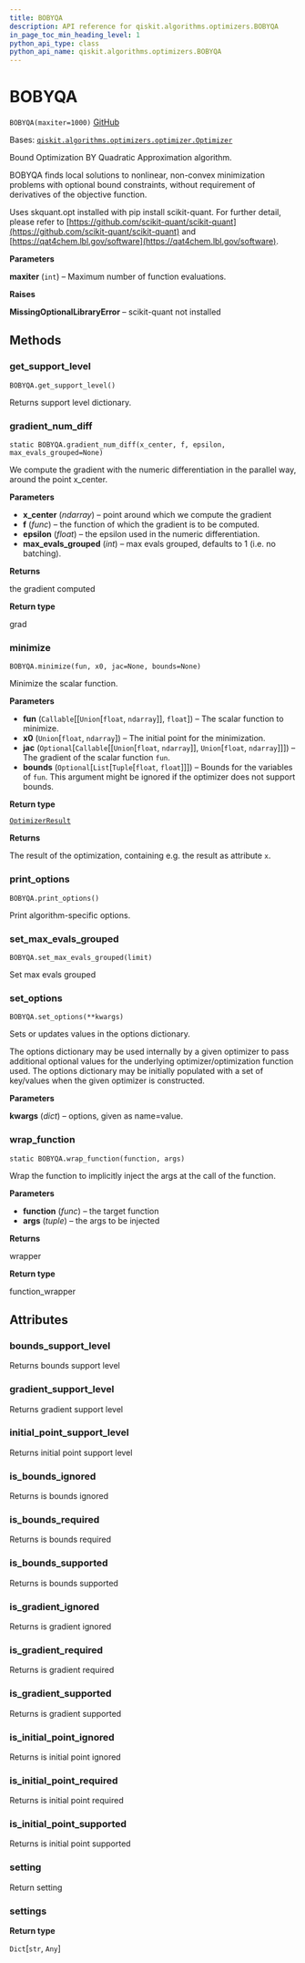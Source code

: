 ```yaml
---
title: BOBYQA
description: API reference for qiskit.algorithms.optimizers.BOBYQA
in_page_toc_min_heading_level: 1
python_api_type: class
python_api_name: qiskit.algorithms.optimizers.BOBYQA
---
```


# BOBYQA

<span id="qiskit.algorithms.optimizers.BOBYQA" />

`BOBYQA(maxiter=1000)` [GitHub](https://github.com/qiskit/qiskit/tree/stable/0.23/qiskit/algorithms/optimizers/bobyqa.py "view source code")

Bases: [`qiskit.algorithms.optimizers.optimizer.Optimizer`](qiskit.algorithms.optimizers.Optimizer "qiskit.algorithms.optimizers.optimizer.Optimizer")

Bound Optimization BY Quadratic Approximation algorithm.

BOBYQA finds local solutions to nonlinear, non-convex minimization problems with optional bound constraints, without requirement of derivatives of the objective function.

Uses skquant.opt installed with pip install scikit-quant. For further detail, please refer to [https://github.com/scikit-quant/scikit-quant](https://github.com/scikit-quant/scikit-quant) and [https://qat4chem.lbl.gov/software](https://qat4chem.lbl.gov/software).

**Parameters**

**maxiter** (`int`) – Maximum number of function evaluations.

**Raises**

**MissingOptionalLibraryError** – scikit-quant not installed

## Methods

### get\_support\_level

<span id="qiskit.algorithms.optimizers.BOBYQA.get_support_level" />

`BOBYQA.get_support_level()`

Returns support level dictionary.

### gradient\_num\_diff

<span id="qiskit.algorithms.optimizers.BOBYQA.gradient_num_diff" />

`static BOBYQA.gradient_num_diff(x_center, f, epsilon, max_evals_grouped=None)`

We compute the gradient with the numeric differentiation in the parallel way, around the point x\_center.

**Parameters**

*   **x\_center** (*ndarray*) – point around which we compute the gradient
*   **f** (*func*) – the function of which the gradient is to be computed.
*   **epsilon** (*float*) – the epsilon used in the numeric differentiation.
*   **max\_evals\_grouped** (*int*) – max evals grouped, defaults to 1 (i.e. no batching).

**Returns**

the gradient computed

**Return type**

grad

### minimize

<span id="qiskit.algorithms.optimizers.BOBYQA.minimize" />

`BOBYQA.minimize(fun, x0, jac=None, bounds=None)`

Minimize the scalar function.

**Parameters**

*   **fun** (`Callable`\[\[`Union`\[`float`, `ndarray`]], `float`]) – The scalar function to minimize.
*   **x0** (`Union`\[`float`, `ndarray`]) – The initial point for the minimization.
*   **jac** (`Optional`\[`Callable`\[\[`Union`\[`float`, `ndarray`]], `Union`\[`float`, `ndarray`]]]) – The gradient of the scalar function `fun`.
*   **bounds** (`Optional`\[`List`\[`Tuple`\[`float`, `float`]]]) – Bounds for the variables of `fun`. This argument might be ignored if the optimizer does not support bounds.

**Return type**

[`OptimizerResult`](qiskit.algorithms.optimizers.OptimizerResult "qiskit.algorithms.optimizers.optimizer.OptimizerResult")

**Returns**

The result of the optimization, containing e.g. the result as attribute `x`.

### print\_options

<span id="qiskit.algorithms.optimizers.BOBYQA.print_options" />

`BOBYQA.print_options()`

Print algorithm-specific options.

### set\_max\_evals\_grouped

<span id="qiskit.algorithms.optimizers.BOBYQA.set_max_evals_grouped" />

`BOBYQA.set_max_evals_grouped(limit)`

Set max evals grouped

### set\_options

<span id="qiskit.algorithms.optimizers.BOBYQA.set_options" />

`BOBYQA.set_options(**kwargs)`

Sets or updates values in the options dictionary.

The options dictionary may be used internally by a given optimizer to pass additional optional values for the underlying optimizer/optimization function used. The options dictionary may be initially populated with a set of key/values when the given optimizer is constructed.

**Parameters**

**kwargs** (*dict*) – options, given as name=value.

### wrap\_function

<span id="qiskit.algorithms.optimizers.BOBYQA.wrap_function" />

`static BOBYQA.wrap_function(function, args)`

Wrap the function to implicitly inject the args at the call of the function.

**Parameters**

*   **function** (*func*) – the target function
*   **args** (*tuple*) – the args to be injected

**Returns**

wrapper

**Return type**

function\_wrapper

## Attributes

<span id="qiskit.algorithms.optimizers.BOBYQA.bounds_support_level" />

### bounds\_support\_level

Returns bounds support level

<span id="qiskit.algorithms.optimizers.BOBYQA.gradient_support_level" />

### gradient\_support\_level

Returns gradient support level

<span id="qiskit.algorithms.optimizers.BOBYQA.initial_point_support_level" />

### initial\_point\_support\_level

Returns initial point support level

<span id="qiskit.algorithms.optimizers.BOBYQA.is_bounds_ignored" />

### is\_bounds\_ignored

Returns is bounds ignored

<span id="qiskit.algorithms.optimizers.BOBYQA.is_bounds_required" />

### is\_bounds\_required

Returns is bounds required

<span id="qiskit.algorithms.optimizers.BOBYQA.is_bounds_supported" />

### is\_bounds\_supported

Returns is bounds supported

<span id="qiskit.algorithms.optimizers.BOBYQA.is_gradient_ignored" />

### is\_gradient\_ignored

Returns is gradient ignored

<span id="qiskit.algorithms.optimizers.BOBYQA.is_gradient_required" />

### is\_gradient\_required

Returns is gradient required

<span id="qiskit.algorithms.optimizers.BOBYQA.is_gradient_supported" />

### is\_gradient\_supported

Returns is gradient supported

<span id="qiskit.algorithms.optimizers.BOBYQA.is_initial_point_ignored" />

### is\_initial\_point\_ignored

Returns is initial point ignored

<span id="qiskit.algorithms.optimizers.BOBYQA.is_initial_point_required" />

### is\_initial\_point\_required

Returns is initial point required

<span id="qiskit.algorithms.optimizers.BOBYQA.is_initial_point_supported" />

### is\_initial\_point\_supported

Returns is initial point supported

<span id="qiskit.algorithms.optimizers.BOBYQA.setting" />

### setting

Return setting

<span id="qiskit.algorithms.optimizers.BOBYQA.settings" />

### settings

**Return type**

`Dict`\[`str`, `Any`]

